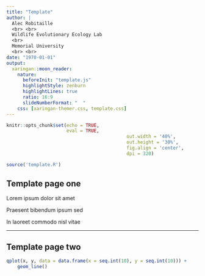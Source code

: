 ```yaml
---
title: "Template"
author: | 
  Alec Robitaille
  <br> <br>
  Wildlife Evolutionary Ecology Lab
  <br>
  Memorial University
  <br> <br>
date: "1970-01-01"
output: 
  xaringan::moon_reader:
    nature:
      beforeInit: "template.js"
      highlightStyle: zenburn
      highlightLines: true
      ratio: 16:9
      slideNumberFormat: "  "
    css: [xaringan-themer.css, template.css]
---
```


```r
knitr::opts_chunk$set(echo = TRUE,
                      eval = TRUE,
											out.width = '40%',
											out.height = '30%',
											fig.align = 'center',
											dpi = 320)

source('template.R')
```


## Template page one


Lorem ipsum dolor sit amet

Praesent bibendum ipsum sed

In laoreet commodo nisl vitae




---
## Template page two

```r
qplot(x, y, data = data.frame(x = seq.int(10), y = seq.int(10))) + 
	geom_line()
```


